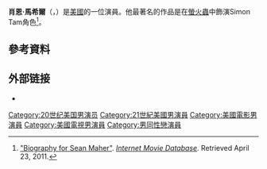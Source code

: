 {{Infobox person
 |name = Sean Maher
 |image = Sean Maher by Gage Skidmore 2.jpg
 |caption = 
 |birth_date = {{Birth date and age|1975|4|16}}
 |birth_place = 美國普雷薩戴維爾
 |othername = 
 |partner = Paul  (2006–現在)
 |children = 2
 |yearsactive = 1999–現在
 |website = }}
'''肖恩·馬希爾'''（{{lang-en|Sean Maher}}，{{bd|1975年|4月16日||}}）是[[美國|美國]]的一位演員。他最著名的作品是在[[螢火蟲_(電視劇)|螢火蟲]]中飾演Simon Tam角色<ref>[http://www.imdb.com/name/nm0536883/bio "Biography for Sean Maher"]. ''[[Internet_Movie_Database|Internet Movie Database]]''. Retrieved April 23, 2011.</ref>。

==參考資料==
{{Reflist}}

== 外部链接 ==
{{Commons|Sean Maher}}
* {{IMDb name|536883}}

{{Authority control}}

{{DEFAULTSORT:Maher, Sean}}
[[Category:20世纪美国男演员|Category:20世纪美国男演员]]
[[Category:21世紀美國男演員|Category:21世紀美國男演員]]
[[Category:美國電影男演員|Category:美國電影男演員]]
[[Category:美國電視男演員|Category:美國電視男演員]]
[[Category:男同性戀演員|Category:男同性戀演員]]